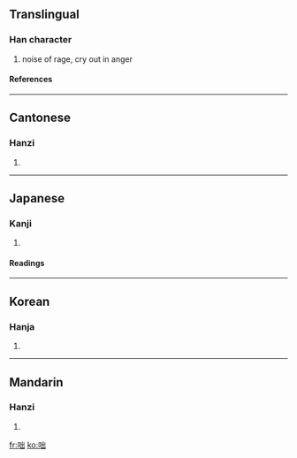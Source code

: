 ==Translingual==
===Han character===
{{Han char|rn=30|rad=口|as=05|sn=8|four=6207<sub>2</sub>|canj=口山山 (RUU)}}
# noise of rage, cry out in anger
====References====
{{Han ref|kx=0184.070|dkj=03480|dj=0403.060|hdz=10609.100|uh=5484|ud=21636|bh=A946|bd=43334}}
----
==Cantonese==
===Hanzi===
{{yue-hanzi|jyut=|y=deut1}}
# {{defn|Cantonese}}
----
==Japanese==
===Kanji===
{{ja-kanji|grade=|rs=口05}}
# {{defn|Japanese}} 
====Readings====
{{ja-readings|on=[[とつ]] (totsu)|kun=[[しかる]] (shikaru), [[はなし]] (hanashi)}}
----
==Korean==
===Hanja===
{{ko-hanja|hangeul=돌|rv=dol|mr=tol}}
# {{defn|Korean}}
----
==Mandarin==
===Hanzi===
{{cmn-hanzi|pin=[[duō]] ([[duo1]])|wg=to<sup>1</sup>}}
# {{defn|Mandarin}}

[[fr:咄]]
[[ko:咄]]